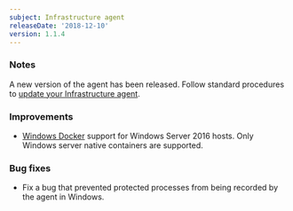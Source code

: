 ```yaml
---
subject: Infrastructure agent
releaseDate: '2018-12-10'
version: 1.1.4
---
```


### Notes

A new version of the agent has been released. Follow standard procedures to [update your Infrastructure agent](/docs/infrastructure/new-relic-infrastructure/installation/update-infrastructure-agent).

### Improvements

* [Windows Docker](https://docs.newrelic.com/docs/infrastructure/new-relic-infrastructure/data-instrumentation/docker-instrumentation-infrastructure) support for Windows Server 2016 hosts. Only Windows server native containers are supported.

### Bug fixes

* Fix a bug that prevented protected processes from being recorded by the agent in Windows.
